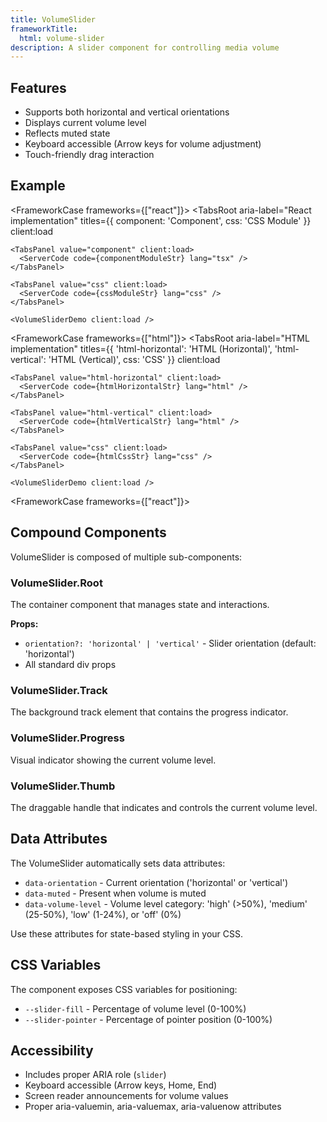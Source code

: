 ```yaml
---
title: VolumeSlider
frameworkTitle:
  html: volume-slider
description: A slider component for controlling media volume
---
```



## Features

- Supports both horizontal and vertical orientations
- Displays current volume level
- Reflects muted state
- Keyboard accessible (Arrow keys for volume adjustment)
- Touch-friendly drag interaction

## Example

<FrameworkCase frameworks={["react"]}>
  <TabsRoot
    aria-label="React implementation"
    titles={{ component: 'Component', css: 'CSS Module' }}
    client:load
  >
    <TabsPanel value="component" client:load>
      <ServerCode code={componentModuleStr} lang="tsx" />
    </TabsPanel>

    <TabsPanel value="css" client:load>
      <ServerCode code={cssModuleStr} lang="css" />
    </TabsPanel>

    <VolumeSliderDemo client:load />
  </TabsRoot>
</FrameworkCase>

<FrameworkCase frameworks={["html"]}>
  <TabsRoot
    aria-label="HTML implementation"
    titles={{ 'html-horizontal': 'HTML (Horizontal)', 'html-vertical': 'HTML (Vertical)', css: 'CSS' }}
    client:load
  >
    <TabsPanel value="html-horizontal" client:load>
      <ServerCode code={htmlHorizontalStr} lang="html" />
    </TabsPanel>

    <TabsPanel value="html-vertical" client:load>
      <ServerCode code={htmlVerticalStr} lang="html" />
    </TabsPanel>

    <TabsPanel value="css" client:load>
      <ServerCode code={htmlCssStr} lang="css" />
    </TabsPanel>

    <VolumeSliderDemo client:load />
  </TabsRoot>
</FrameworkCase>

<FrameworkCase frameworks={["react"]}>

## Compound Components

VolumeSlider is composed of multiple sub-components:

### VolumeSlider.Root
The container component that manages state and interactions.

**Props:**
- `orientation?: 'horizontal' | 'vertical'` - Slider orientation (default: 'horizontal')
- All standard div props

### VolumeSlider.Track
The background track element that contains the progress indicator.

### VolumeSlider.Progress
Visual indicator showing the current volume level.

### VolumeSlider.Thumb
The draggable handle that indicates and controls the current volume level.

</FrameworkCase>

## Data Attributes

The VolumeSlider automatically sets data attributes:

- `data-orientation` - Current orientation ('horizontal' or 'vertical')
- `data-muted` - Present when volume is muted
- `data-volume-level` - Volume level category: 'high' (>50%), 'medium' (25-50%), 'low' (1-24%), or 'off' (0%)

Use these attributes for state-based styling in your CSS.

## CSS Variables

The component exposes CSS variables for positioning:

- `--slider-fill` - Percentage of volume level (0-100%)
- `--slider-pointer` - Percentage of pointer position (0-100%)

## Accessibility

- Includes proper ARIA role (`slider`)
- Keyboard accessible (Arrow keys, Home, End)
- Screen reader announcements for volume values
- Proper aria-valuemin, aria-valuemax, aria-valuenow attributes
